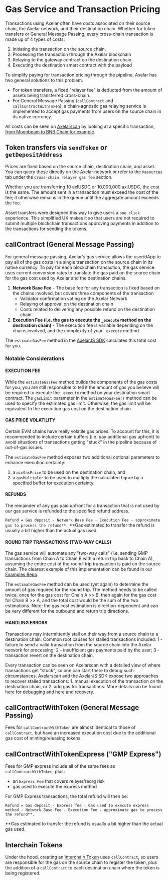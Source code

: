 # Gas Service and Transaction Pricing

Transactions using Axelar often have costs associated on their source chain, the Axelar network, and their destination chain. Whether for token transfers or General Message Passing, every cross-chain transaction is made up of 4 types of costs:

1. Initiating the transaction on the source chain,
2. Processing the transaction through the Axelar blockchain
3. Relaying to the gateway contract on the destination chain
4. Executing the destination smart contract with the payload

To simplify paying for transaction pricing through the pipeline, Axelar has two general solutions to this problem.

- For token transfers, a fixed "relayer fee" is deducted from the amount of assets being transferred cross-chain.
- For General Message Passing (`callContract` and `callContractWithToken`), a chain-agnostic gas relaying service is implemented to accept gas payments from users on the source chain in its native currency.

All costs can be seen on [Axelarscan](https://axelarscan.io) by looking at a specific transaction, [from Moonbeam to BNB Chain for example](https://axelarscan.io/gmp/0x598d35609919bc6c0737ae229af56b2135ccf5c1b031e1bd8d45f4ec4190e5a4:65).

## Token transfers via `sendToken` or `getDepositAddress`

Prices are fixed based on the source chain, destination chain, and asset. You can query these directly on the Axelar network or refer to the `Resources` tab under the `Cross-chain relayer gas fee` section.

Whether you are transferring 10 axlUSDC or 10,000,000 axlUSDC, the cost is the same. The amount sent in a transaction must exceed the cost of the fee; it otherwise remains in the queue until the aggregate amount exceeds the fee.

Asset transfers were designed this way to give users a `one click` experience. This simplified UX makes it so that users are not required to submit multiple blockchain transactions approving payments in addition to the transactions for sending the tokens.

## callContract (General Message Passing)

For general message passing, Axelar's gas service allows the user/dApp to pay all of the gas costs in a single transaction on the source chain in its native currency. To pay for each blockchain transaction, the gas service uses current conversion rates to translate the gas paid on the source chain for the gas cost used by Axelar and the destination chains.

1. **Network Base Fee** - The base fee for any transaction is fixed based on the chains involved, but covers three components of the transaction
   - Validator confirmation voting on the Axelar Network
   - Relaying of approval on the destination chain
   - Costs related to delivering any possible refund on the destination chain
2. **Execution Fee (i.e. the gas to execute the `_execute` method on the destination chain)** - The execution fee is variable depending on the chains involved, and the complexity of your `_execute` method.

The `estimateGasFee` method in the [AxelarJS SDK](/dev/axelarjs-sdk/axelar-query-api/#estimategasfee) calculates this total cost for you.

### Notable Considerations

#### EXECUTION FEE

While the `estimateGasFee` method builds the components of the gas costs for you, you are still responsible to tell it the amount of gas you believe will be required to execute the `_execute` method on your destination smart contract. The `gasLimit` parameter in the `estimateGasFee()` method can be used to specify the estimated gas limit. Otherwise, the gas limit will be equivalent to the execution gas cost on the destination chain.

#### GAS PRICE VOLATILITY

Certain EVM chains have really volatile gas prices. To account for this, it is recommended to include certain buffers (i.e. pay additional gas upfront) to avoid situations of transactions getting "stuck" in the pipeline because of out-of-gas issues.

The `estimateGasFee` method exposes two additional optional parameters to enhance execution certainty:

1. a `minGasPrice` to be used on the destination chain, and
2. a `gasMultipler` to be used to multiply the calculated figure by a specified buffer for execution certainty.

#### REFUNDS

The remainder of any gas paid upfront for a transaction that is not used by our gas service is refunded to the specified refund address.

`Refund = Gas deposit - Network Base Fee - Execution Fee - approximate gas to process the refund**.`
\*\*Gas estimated to transfer the refund is usually a bit higher than the actual gas used.

#### ROUND TRIP TRANSACTIONS (TWO-WAY CALLS)

The gas service will automate any "two-way calls" (i.e. sending GMP transactions from Chain A to Chain B with a return trip back to Chain A), assuming the entire cost of the round-trip transaction is paid on the source chain. The clearest example of this implementation can be found in our [Examples Repo](https://github.com/axelarnetwork/axelar-examples/blob/main/examples/evm/send-ack/SendAckSender.sol#L47).

The `estimateGasFee` method can be used (yet again) to determine the amount of gas required for the round trip. The method needs to be called twice, once for the gas cost for Chain A >> B, then again for the gas cost for Chain B >> A, and the total cost would be the sum of the two estimations. Note: the gas cost estimation is direction-dependent and can be very different for the outbound and return trip directions.

#### HANDLING ERRORS

Transactions may intermittently stall on their way from a source chain to a destination chain. Common root causes for stalled transactions included: 1 - failure to send a valid transaction from the source chain into the Axelar network for processing; 2 - insufficient gas payments paid by the user; 3 - transaction revert on the destination chain.

Every transaction can be seen on Axelarscan with a detailed view of where transactions get "stuck", so one can start there to debug such circumstances. Axelarscan and the AxelarJS SDK expose two approaches to recover stalled transactions: 1. manual execution of the transaction on the destination chain, or 2. add gas for transactions. More details can be found [here](/dev/general-message-passing/debug/error-debugging/) for debugging and [here](/dev/general-message-passing/debug/transaction-recovery/) and recovery.

## callContractWithToken (General Message Passing)

Fees for `callContractWithToken` are almost identical to those of `callContract`, but have an increased execution cost due to the additional gas cost of minting/releasing tokens.

## callContractWithTokenExpress ("GMP Express")

Fees for GMP express include all of the same fees as `callContractWithToken`, plus:

- an `Express Fee` that covers relayer/reorg risk
- gas used to execute the express method

For GMP Express transactions, the total refund will then be:

`Refund = Gas deposit - Express fee - Gas used to execute express method - Network Base Fee - Execution Fee - approximate gas to process the refund**.`

\*\*Gas estimated to transfer the refund is usually a bit higher than the actual gas used.

## Interchain Tokens

Under the hood, creating an [Interchain Token](/dev/send-tokens/interchain-tokens/intro) uses `callContract`, so users are responsible for the gas on the source chain to register the token, plus the addition of a `callContract` to each destination chain where the token is being registered.
